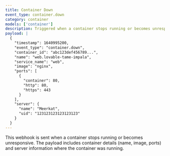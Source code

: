 ```yaml
---
title: Container Down
event_type: container.down
category: container
models: ['container']
description: Triggered when a container stops running or becomes unresponsive
payload: |
  {
    "timestamp": 1640995200,
    "event_type": "container.down",
    "container_id": "abc123def456789...",
    "name": "web.lovable-tame-impala",
    "service_name": "web",
    "image": "nginx",
    "ports": [
      {
        "container": 80,
        "http": 80,
        "https": 443
      }
    ],
    "server": {
      "name": "Meerkat",
      "uid": "123123123123123123"
    }
  }
---
```


This webhook is sent when a container stops running or becomes unresponsive. The payload includes container details (name, image, ports) and server information where the container was running.